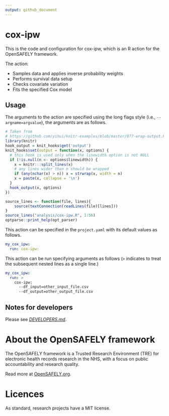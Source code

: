 ```yaml
---
output: github_document
---
```


<!-- README.md is generated from README.Rmd. Please edit that file and rerun in R `rmarkdown::render('README.Rmd')` -->

# cox-ipw

This is the code and configuration for cox-ipw, which is an R action for the OpenSAFELY framework.

The action:

- Samples data and applies inverse probability weights
- Performs survival data setup
- Checks covariate variation
- Fits the specified Cox model

## Usage

The arguments to the action are specified using the long flags style (i.e., `--argname=argvalue`), the arguments are as follows.

```r
# Taken from
# https://github.com/yihui/knitr-examples/blob/master/077-wrap-output.Rmd
library(knitr)
hook_output = knit_hooks$get('output')
knit_hooks$set(output = function(x, options) {
  # this hook is used only when the linewidth option is not NULL
  if (!is.null(n <- options$linewidth)) {
    x = knitr:::split_lines(x)
    # any lines wider than n should be wrapped
    if (any(nchar(x) > n)) x = strwrap(x, width = n)
    x = paste(x, collapse = '\n')
  }
  hook_output(x, options)
})
```
```r
source_lines <- function(file, lines){
    source(textConnection(readLines(file)[lines]))
}
source_lines("analysis/cox-ipw.R", 1:56)
optparse::print_help(opt_parser)
```

This action can be specified in the `project.yaml` with its default values as follows.

```yaml
my_cox_ipw:
  run: cox-ipw:
```

This action can be run specifying arguments as follows 
(`>` indicates to treat the subsequent nested lines as a single line.)

```yaml
my_cox_ipw:
  run: >
    cox-ipw: 
      --df_input=other_input_file.csv
      --df_output=other_output_file.csv
```

## Notes for developers

Please see [_DEVELOPERS.md_](DEVELOPERS.md).

# About the OpenSAFELY framework

The OpenSAFELY framework is a Trusted Research Environment (TRE) for electronic
health records research in the NHS, with a focus on public accountability and
research quality.

Read more at [OpenSAFELY.org](https://opensafely.org).

# Licences
As standard, research projects have a MIT license. 
